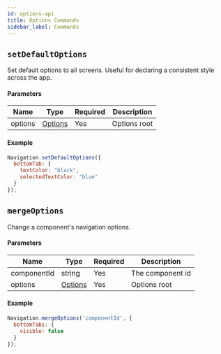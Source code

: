 ```yaml
---
id: options-api
title: Options Commands
sidebar_label: Commands
---
```


## `setDefaultOptions`

Set default options to all screens. Useful for declaring a consistent style across the app.

#### Parameters

| Name    | Type                    | Required | Description  |
| ------- | ----------------------- | -------- | ------------ |
| options | [Options](options-root) | Yes      | Options root |

#### Example

```js
Navigation.setDefaultOptions({
  bottomTab: {
    textColor: "black",
    selectedTextColor: "blue"
  }
});
```

## `mergeOptions`

Change a component's navigation options.

#### Parameters

| Name        | Type                    | Required | Description      |
| ----------- | ----------------------- | -------- | ---------------- |
| componentId | string                  | Yes      | The component id |
| options     | [Options](options-root) | Yes      | Options root     |

#### Example

```js
Navigation.mergeOptions('componentId', {
  bottomTabs: {
    visible: false
  }
});
```
